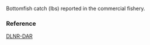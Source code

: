 Bottomfish catch (lbs) reported in the commercial fishery.

### Reference

[DLNR-DAR](http://dlnr.hawaii.gov/dar/fishing/commercial-fishing/)